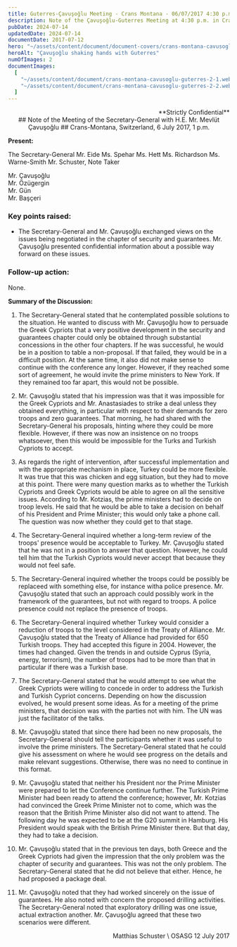 ```yaml
---
title: Guterres-Çavuşoğlu Meeting - Crans Montana - 06/07/2017 4:30 p.m.
description: Note of the Çavuşoğlu-Guterres Meeting at 4:30 p.m. in Crans Montana
pubDate: 2024-07-14
updatedDate: 2024-07-14
documentDate: 2017-07-12
hero: "~/assets/content/document/document-covers/crans-montana-cavusoglu-guterres-2.jpg"
heroAlt: "Çavuşoğlu shaking hands with Guterres"
numOfImages: 2
documentImages:
  [    
    "~/assets/content/document/crans-montana-cavusoglu-guterres-2-1.webp",
    "~/assets/content/document/crans-montana-cavusoglu-guterres-2-2.webp",
  ]
---
```

<div align="right">
**Strictly Confidential**
</div>

<div align="center">
## Note of the Meeting of the Secretary-General with H.E. Mr. Mevlüt Çavuşoğlu  
## Crans-Montana, Switzerland, 6 July 2017, 1 p.m.
</div>

**Present:**

<div style={{ display: 'flex' }}>
<div style={{ flex: 1, padding: '10px' }}>
The Secretary-General  
Mr. Eide  
Ms. Spehar  
Ms. Hett  
Ms. Richardson    
Ms. Warne-Smith  
Mr. Schuster, Note Taker  

</div>
  <div style={{ flex: 1, padding: '10px' }}>

Mr. Çavuşoğlu  
Mr. Özügergin  
Mr. Gün  
Mr. Başçeri  
</div>
</div>


### Key points raised:
- The Secretary-General and Mr. Çavuşoğlu exchanged views on the issues being negotiated in the chapter of security and guarantees. Mr. Çavuşoğlu presented confidential information about a possible way forward on these issues.

### Follow-up action:

None.

**Summary of the Discussion:**

1. The Secretary-General stated that he contemplated possible solutions to the situation. He wanted to discuss with Mr. Çavuşoğlu how to persuade the Greek Cypriots that a very positive development in the security and guarantees chapter could only be obtained through substantial concessions in the other four chapters. If he was successful, he would be in a position to table a non-proposal. If that failed, they would be in a difficult position. At the same time, it also did not make sense to continue with the conference any longer. However, if they reached some sort of agreement, he would invite the prime ministers to New York. If they remained too far apart, this would not be possible.

2. Mr. Çavuşoğlu stated that his impression was that it was impossible for the Greek Cypriots and Mr. Anastasiades to strike a deal unless they obtained everything, in particular with respect to their demands for zero troops and zero guarantees. That morning, he had shared with the Secretary-General his proposals, hinting where they could be more flexible. However, if there was now an insistence on no troops whatsoever, then this would be impossible for the Turks and Turkish Cypriots to accept.

3. As regards the right of intervention, after successful implementation and with the appropriate mechanism in place, Turkey could be more flexible. It was true that this was chicken and egg situation, but they had to move at this point. There were many question marks as to whether the Turkish Cypriots and Greek Cypriots would be able to agree on all the sensitive issues. According to Mr. Kotzias, the prime ministers had to decide on troop levels. He said that he would be able to take a decision on behalf of his President and Prime Minister; this would only take a phone call. The question was now whether they could get to that stage.

4. The Secretary-General inquired whether a long-term review of the troops' presence would be acceptable to Turkey. Mr. Çavuşoğlu stated that he was not in a position to answer that question. However, he could tell him that the Turkish Cypriots would never accept that because they would not feel safe.

5. The Secretary-General inquired whether the troops could be possibly be replaceed with something else, for instance witha police presence. Mr. Çavuşoğlu stated that such an approach could possibly work in the framework of the guarantees, but not with regard to troops. A police presence could not replace the presence of troops.

6. The Secretary-General inquired whether Turkey would consider a reduction of troops to the level considered in the Treaty of Alliance. Mr. Çavuşoğlu stated that the Treaty of Alliance had provided for 650 Turkish troops. They had accepted this figure in 2004. However, the times had changed. Given the trends in and outside Cyprus (Syria, energy, terrorism), the number of troops had to be more than that in particular if there was a Turkish base.

7. The Secretary-General stated that he would attempt to see what the Greek Cypriots were willing to concede in order to address the Turkish and Turkish Cypriot concerns. Depending on how the discussion evolved, he would present some ideas. As for a meeting of the prime ministers, that decision was with the parties not with him. The UN was just the facilitator of the talks.

8. Mr. Çavuşoğlu stated that since there had been no new proposals, the Secretary-General should tell the participants whether it was useful to involve the prime ministers. The Secretary-General stated that he could give his assessment on where he would see progress on the details and make relevant suggestions. Otherwise, there was no need to continue in this format.

9. Mr. Çavuşoğlu stated that neither his President nor the Prime Minister were prepared to let the Conference continue further. The Turkish Prime Minister had been ready to attend the conference; however, Mr. Kotzias had convinced the Greek Prime Minister not to come, which was the reason that the British Prime Minister also did not want to attend. The following day he was expected to be at the G20 summit in Hamburg. His President would speak with the British Prime Minister there. But that day, they had to take a decision.

10. Mr. Çavuşoğlu stated that in the previous ten days, both Greece and the Greek Cypriots had given the impression that the only problem was the chapter of security and guarantees. This was not the only problem. The Secretary-General stated that he did not believe that either. Hence, he had proposed a package deal.

11. Mr. Çavuşoğlu noted that they had worked sincerely on the issue of guarantees. He also noted with concern the proposed drilling activities. The Secretary-General noted that exploratory drilling was one issue, actual extraction another. Mr. Çavuşoğlu agreed that these two scenarios were different.

<div align="right">
Matthias Schuster  \
OSASG  12 July 2017  

</div>
